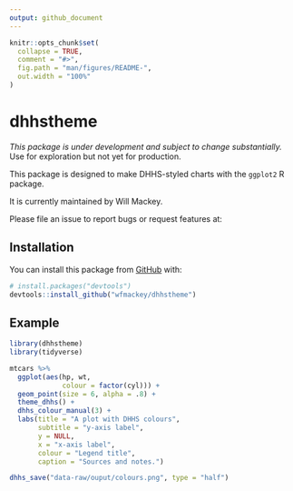 ```yaml
---
output: github_document
---
```


<!-- README.md is generated from README.Rmd. Please edit that file -->

```r
knitr::opts_chunk$set(
  collapse = TRUE,
  comment = "#>",
  fig.path = "man/figures/README-",
  out.width = "100%"
)
```

# dhhstheme

<!-- badges: start -->
<!-- badges: end -->

*This package is under development and subject to change substantially.* 
Use for exploration but not yet for production. 

This package is designed to make DHHS-styled charts with the `ggplot2` R package.

It is currently maintained by Will Mackey.

Please file an issue to report bugs or request features at: 

## Installation

You can install this package from [GitHub](https://github.com/) with:

``` r
# install.packages("devtools")
devtools::install_github("wfmackey/dhhstheme")
```
## Example


```r
library(dhhstheme)
library(tidyverse)

mtcars %>%
  ggplot(aes(hp, wt,
             colour = factor(cyl))) +
  geom_point(size = 6, alpha = .8) +
  theme_dhhs() +
  dhhs_colour_manual(3) +
  labs(title = "A plot with DHHS colours",
       subtitle = "y-axis label",
       y = NULL,
       x = "x-axis label",
       colour = "Legend title",
       caption = "Sources and notes.")

dhhs_save("data-raw/ouput/colours.png", type = "half")

```
